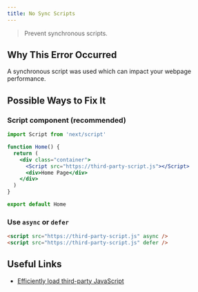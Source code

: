 ```yaml
---
title: No Sync Scripts
---
```


> Prevent synchronous scripts.

## Why This Error Occurred

A synchronous script was used which can impact your webpage performance.

## Possible Ways to Fix It

### Script component (recommended)

```jsx filename="pages/index.js"
import Script from 'next/script'

function Home() {
  return (
    <div class="container">
      <Script src="https://third-party-script.js"></Script>
      <div>Home Page</div>
    </div>
  )
}

export default Home
```

### Use `async` or `defer`

```html
<script src="https://third-party-script.js" async />
<script src="https://third-party-script.js" defer />
```

## Useful Links

- [Efficiently load third-party JavaScript](https://web.dev/efficiently-load-third-party-javascript/)
